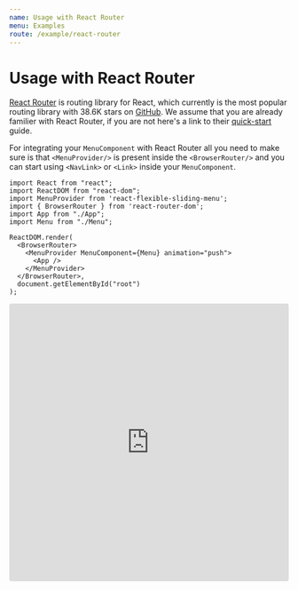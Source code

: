 ```yaml
---
name: Usage with React Router
menu: Examples
route: /example/react-router
---
```


# Usage with React Router

[React Router](https://reacttraining.com/react-router/web/guides/quick-start) is routing library for React, which currently is the most popular routing library with 38.6K stars on [GitHub](https://github.com/ReactTraining/react-router). We assume that you are already familier with React Router, if you are not here's a link to their [quick-start](https://reacttraining.com/react-router/web/guides/quick-start) guide.

For integrating your `MenuComponent` with React Router all you need to make sure is that `<MenuProvider/>` is present inside the `<BrowserRouter/>` and you can start using `<NavLink>` or `<Link>` inside your `MenuComponent`.

```
import React from "react";
import ReactDOM from "react-dom";
import MenuProvider from 'react-flexible-sliding-menu';
import { BrowserRouter } from 'react-router-dom';
import App from "./App";
import Menu from "./Menu";

ReactDOM.render(
  <BrowserRouter>
    <MenuProvider MenuComponent={Menu} animation="push">
      <App />
    </MenuProvider>
  </BrowserRouter>,
  document.getElementById("root")
);
```

<iframe
  src="https://codesandbox.io/embed/examples-react-router-r4q1p?fontsize=14&theme=dark"
  style="width:100%; height:500px; border:0; border-radius: 4px; overflow:hidden;"
  title="examples-react-router"
  allow="geolocation; microphone; camera; midi; vr; accelerometer; gyroscope; payment; ambient-light-sensor; encrypted-media; usb"
  sandbox="allow-modals allow-forms allow-popups allow-scripts allow-same-origin"
/>
